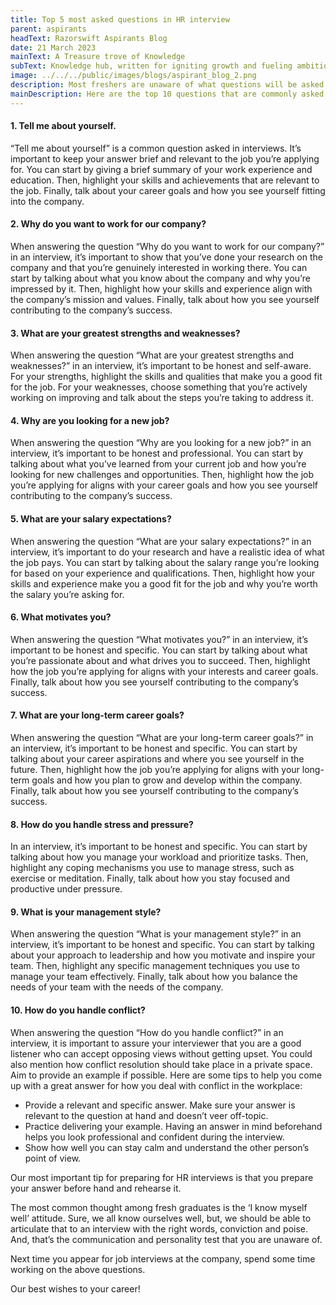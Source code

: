 ```yaml
---
title: Top 5 most asked questions in HR interview
parent: aspirants
headText: Razorswift Aspirants Blog
date: 21 March 2023
mainText: A Treasure trove of Knowledge
subText: Knowledge hub, written for igniting growth and fueling ambitions
image: ../../../public/images/blogs/aspirant_blog_2.png
description: Most freshers are unaware of what questions will be asked in the HR round. The purpose of an HR interview is to get to know the applicants better and assess their communication skills. The interviewer wants to understand your personality, qualifications, and skills. Interviews are designed and structured so the interviewer can gain insights into how you think and respond in different situations. You’ll likely face a variety of questions
mainDescription: Here are the top 10 questions that are commonly asked in HR interviews and also details on what you should cover in your answer.
---
```


#### 1. Tell me about yourself.

“Tell me about yourself” is a common question asked in interviews. It’s important to keep your answer brief and relevant to the job you’re applying for. You can start by giving a brief summary of your work experience and education. Then, highlight your skills and achievements that are relevant to the job. Finally, talk about your career goals and how you see yourself fitting into the company.

#### 2. Why do you want to work for our company?

When answering the question “Why do you want to work for our company?” in an interview, it’s important to show that you’ve done your research on the company and that you’re genuinely interested in working there. You can start by talking about what you know about the company and why you’re impressed by it. Then, highlight how your skills and experience align with the company’s mission and values. Finally, talk about how you see yourself contributing to the company’s success.

#### 3. What are your greatest strengths and weaknesses?

When answering the question “What are your greatest strengths and weaknesses?” in an interview, it’s important to be honest and self-aware. For your strengths, highlight the skills and qualities that make you a good fit for the job. For your weaknesses, choose something that you’re actively working on improving and talk about the steps you’re taking to address it.

#### 4. Why are you looking for a new job?

When answering the question “Why are you looking for a new job?” in an interview, it’s important to be honest and professional. You can start by talking about what you’ve learned from your current job and how you’re looking for new challenges and opportunities. Then, highlight how the job you’re applying for aligns with your career goals and how you see yourself contributing to the company’s success.

#### 5. What are your salary expectations?

When answering the question “What are your salary expectations?” in an interview, it’s important to do your research and have a realistic idea of what the job pays. You can start by talking about the salary range you’re looking for based on your experience and qualifications. Then, highlight how your skills and experience make you a good fit for the job and why you’re worth the salary you’re asking for.

#### 6. What motivates you?

When answering the question “What motivates you?” in an interview, it’s important to be honest and specific. You can start by talking about what you’re passionate about and what drives you to succeed. Then, highlight how the job you’re applying for aligns with your interests and career goals. Finally, talk about how you see yourself contributing to the company’s success.

#### 7. What are your long-term career goals?

When answering the question “What are your long-term career goals?” in an interview, it’s important to be honest and specific. You can start by talking about your career aspirations and where you see yourself in the future. Then, highlight how the job you’re applying for aligns with your long-term goals and how you plan to grow and develop within the company. Finally, talk about how you see yourself contributing to the company’s success.

#### 8. How do you handle stress and pressure?

In an interview, it’s important to be honest and specific. You can start by talking about how you manage your workload and prioritize tasks. Then, highlight any coping mechanisms you use to manage stress, such as exercise or meditation. Finally, talk about how you stay focused and productive under pressure.

#### 9. What is your management style?

When answering the question “What is your management style?” in an interview, it’s important to be honest and specific. You can start by talking about your approach to leadership and how you motivate and inspire your team. Then, highlight any specific management techniques you use to manage your team effectively. Finally, talk about how you balance the needs of your team with the needs of the company.

#### 10. How do you handle conflict?

When answering the question “How do you handle conflict?” in an interview, it is important to assure your interviewer that you are a good listener who can accept opposing views without getting upset. You could also mention how conflict resolution should take place in a private space. Aim to provide an example if possible. Here are some tips to help you come up with a great answer for how you deal with conflict in the workplace:

- Provide a relevant and specific answer. Make sure your answer is relevant to the question at hand and doesn’t veer off-topic.
- Practice delivering your example. Having an answer in mind beforehand helps you look professional and confident during the interview.
- Show how well you can stay calm and understand the other person’s point of view.

Our most important tip for preparing for HR interviews is that you prepare your answer before hand and rehearse it.

The most common thought among fresh graduates is the ‘I know myself well’ attitude. Sure, we all know ourselves well, but, we should be able to articulate that to an interview with the right words, conviction and poise. And, that’s the communication and personality test that you are unaware of.

Next time you appear for job interviews at the company, spend some time working on the above questions.

Our best wishes to your career!
